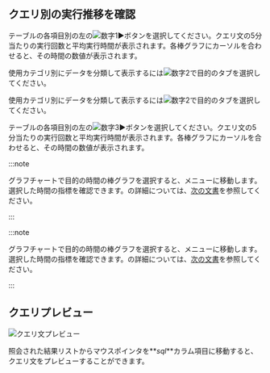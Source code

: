 ## クエリ別の実行推移を確認

<Xclude product='postgresql,mysql,oracle,cubrid,mssql,oracle-pro,oracle-v1'>

テーブルの各項目別の左の![数字1](/img/number-01.png)►ボタンを選択してください。クエリ文の5分当たりの実行回数と平均実行時間が表示されます。各棒グラフにカーソルを合わせると、その時間の数値が表示されます。

使用カテゴリ別にデータを分類して表示するには![数字2](/img/number-02.png)で目的のタブを選択してください。

</Xclude>

<InDoc product='postgresql,mysql,oracle,cubrid,oracle-pro,oracle-v1'>

使用カテゴリ別にデータを分類して表示するには![数字2](/img/number-02.png)で目的のタブを選択してください。

テーブルの各項目別の左の![数字3](/img/number-03.png)►ボタンを選択してください。クエリ文の5分当たりの実行回数と平均実行時間が表示されます。各棒グラフにカーソルを合わせると、その時間の数値が表示されます。

</InDoc>

<InDoc product="postgresql,mysql">

:::note

グラフチャートで目的の時間の棒グラフを選択すると、<Cmdname sid="side_dbMonitoring" className="uitext" />メニューに移動します。選択した時間の指標を確認できます。<Cmdname sid="side_dbMonitoring" className="uitext" />の詳細については、[次の文書](instance-monitoring)を参照してください。

:::

</InDoc>

<InDoc product="oracle,cubrid">

:::note

グラフチャートで目的の時間の棒グラフを選択すると、<Cmdname sid="side_dbTrend" className="uitext" />メニューに移動します。選択した時間の指標を確認できます。<Cmdname sid="side_dbTrend" className="uitext" />の詳細については、[次の文書](analysis-count-trend)を参照してください。

:::

</InDoc>

## クエリプレビュー

![クエリ文プレビュー](/img/db-sql-preview.png)

照会された結果リストからマウスポインタを**_sql_**カラム項目に移動すると、クエリ文をプレビューすることができます。
